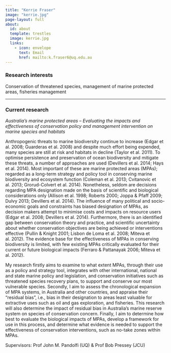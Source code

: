 ```yaml
---
title: "Kerrie Fraser"
image: "kerrie.jpg"
page-layout: full
about:
  id: about
  template: trestles
  image: kerrie.jpg
  links:
    - icon: envelope
      text: Email
      href: mailto:k.fraser6@uq.edu.au
---
```


### Research interests

Conservation of threatened species, management of marine protected areas, fisheries management

---

### Current research

*Australia’s marine protected areas – Evaluating the impacts and effectiveness of conservation policy and management intervention on marine species and habitats*

Anthropogenic threats to marine biodiversity continue to increase (Edgar et al. 2008; Guarderas et al. 2008) and despite much effort being expended, many species are still at risk and habitats in decline (Taylor et al. 2011). To optimise persistence and preservation of ocean biodiversity and mitigate these threats, a number of approaches are used (Devillers et al. 2014; Hays et al. 2014). Most important of these are marine protected areas (MPAs); regarded as a long-term strategy and policy tool in conserving marine biodiversity and ecosystem function (Coleman et al. 2013; Cvitanovic et al. 2013; Grorud-Colvert et al. 2014). Nonetheless, seldom are decisions regarding MPA designation made on the basis of scientific and biological considerations only (Allison et al. 1998; Roberts 2000; Joppa & Pfaff 2009; Dulvy 2013; Devillers et al. 2014). The influence of many political and socio-economic goals and constraints has biased designation of MPAs, as decision makers attempt to minimise costs and impacts on resource users (Edgar et al. 2008; Devillers et al. 2014). Furthermore, there is an identified gap between conservation theory and practice, and scientific uncertainty about whether conservation objectives are being achieved or interventions effective (Pullin & Knight 2001; Lisbon de Loma et al. 2008; Miteva et al. 2012). The evidence base for the effectiveness of MPAs in conserving biodiversity is limited, with few existing MPAs critically evaluated for their current or future biological impacts (Ferraro & Pattanayak 2006; Miteva et al. 2012).

My research firstly aims to examine to what extent MPAs, through their use as a policy and strategy tool, integrates with other international, national and state marine policy and legislation, and conservation initiatives such as threatened species recovery plans, to support and conserve our most vulnerable species. Secondly, I aim to assess the chronological expansion of MPA systems, in Australia and other countries, and appraise their “residual bias”, i.e., bias in their designation to areas least valuable for extractive uses such as oil and gas exploration, and fisheries. This research will also determine the impact of residual bias in Australia’s marine reserve system on species of conservation concern. Finally, I aim to determine how best to evaluate the biological impacts of MPAs, develop a framework for use in this process, and determine what evidence is needed to support the effectiveness of conservation interventions, such as no-take zones within MPAs.

Supervisors: Prof John M. Pandolfi (UQ) & Prof Bob Pressey (JCU)